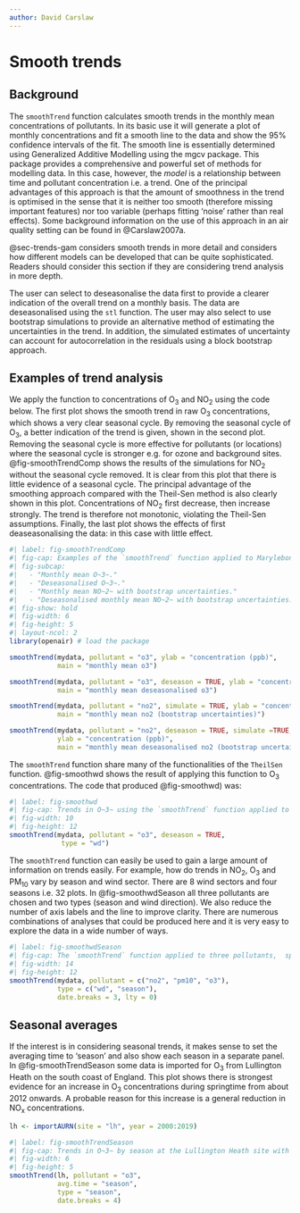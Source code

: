 ```yaml
---
author: David Carslaw
---
```


# Smooth trends {#sec-smoothTrend}

## Background {#sec-SmoothTrendInfo}

The `smoothTrend` function calculates smooth trends in the monthly mean concentrations of pollutants. In its basic use it will generate a plot of monthly concentrations and fit a smooth line to the data and show the 95% confidence intervals of the fit. The smooth line is essentially determined using Generalized Additive Modelling using the [mgcv]{.pkg} package. This package provides a comprehensive and powerful set of methods for modelling data. In this case, however, the *model* is a relationship between time and pollutant concentration i.e. a trend. One of the principal advantages of this approach is that the amount of smoothness in the trend is optimised in the sense that it is neither too smooth (therefore missing important features) nor too variable (perhaps fitting 'noise' rather than real effects). Some background information on the use of this approach in an air quality setting can be found in @Carslaw2007a.

@sec-trends-gam considers smooth trends in more detail and considers how different models can be developed that can be quite sophisticated. Readers should consider this section if they are considering trend analysis in more depth.

The user can select to deseasonalise the data first to provide a clearer indication of the overall trend on a monthly basis. The data are deseasonalised using the `stl` function. The user may also select to use bootstrap simulations to provide an alternative method of estimating the uncertainties in the trend. In addition, the simulated estimates of uncertainty can account for autocorrelation in the residuals using a block bootstrap approach.

## Examples of trend analysis

We apply the function to concentrations of O~3~ and NO~2~ using the code below. The first plot shows the smooth trend in raw O~3~ concentrations, which shows a very clear seasonal cycle. By removing the seasonal cycle of O~3~, a better indication of the trend is given, shown in the second plot. Removing the seasonal cycle is more effective for pollutants (or locations) where the seasonal cycle is stronger e.g. for ozone and background sites. @fig-smoothTrendComp shows the results of the simulations for NO~2~ without the seasonal cycle removed. It is clear from this plot that there is little evidence of a seasonal cycle. The principal advantage of the smoothing approach compared with the Theil-Sen method is also clearly shown in this plot. Concentrations of NO~2~ first decrease, then increase strongly. The trend is therefore not monotonic, violating the Theil-Sen assumptions. Finally, the last plot shows the effects of first deaseasonalising the data: in this case with little effect.

```r
#| label: fig-smoothTrendComp
#| fig-cap: Examples of the `smoothTrend` function applied to Marylebone Road.'
#| fig-subcap: 
#|   - "Monthly mean O~3~."
#|   - "Deseasonalised O~3~."
#|   - "Monthly mean NO~2~ with bootstrap uncertainties."
#|   - "Deseasonalised monthly mean NO~2~ with bootstrap uncertainties."
#| fig-show: hold
#| fig-width: 6
#| fig-height: 5
#| layout-ncol: 2
library(openair) # load the package

smoothTrend(mydata, pollutant = "o3", ylab = "concentration (ppb)",
            main = "monthly mean o3")

smoothTrend(mydata, pollutant = "o3", deseason = TRUE, ylab = "concentration (ppb)",
            main = "monthly mean deseasonalised o3")

smoothTrend(mydata, pollutant = "no2", simulate = TRUE, ylab = "concentration (ppb)",
            main = "monthly mean no2 (bootstrap uncertainties)")

smoothTrend(mydata, pollutant = "no2", deseason = TRUE, simulate =TRUE,
            ylab = "concentration (ppb)",
            main = "monthly mean deseasonalised no2 (bootstrap uncertainties)")
```

The `smoothTrend` function share many of the functionalities of the `TheilSen` function. @fig-smoothwd shows the result of applying this function to O~3~ concentrations. The code that produced @fig-smoothwd) was:

```r
#| label: fig-smoothwd
#| fig-cap: Trends in O~3~ using the `smoothTrend` function applied to Marylebone Road. The shading shows the estimated 95% confidence intervals.
#| fig-width: 10
#| fig-height: 12
smoothTrend(mydata, pollutant = "o3", deseason = TRUE,
             type = "wd")
```

The `smoothTrend` function can easily be used to gain a large amount of information on trends easily. For example, how do trends in NO~2~, O~3~ and PM~10~ vary by season and wind sector. There are 8 wind sectors and four seasons i.e. 32 plots. In @fig-smoothwdSeason all three pollutants are chosen and two types (season and wind direction). We also reduce the number of axis labels and the line to improve clarity. There are numerous combinations of analyses that could be produced here and it is very easy to explore the data in a wide number of ways.

```r
#| label: fig-smoothwdSeason
#| fig-cap: The `smoothTrend` function applied to three pollutants,  split by wind sector and season.
#| fig-width: 14
#| fig-height: 12
smoothTrend(mydata, pollutant = c("no2", "pm10", "o3"), 
            type = c("wd", "season"),
            date.breaks = 3, lty = 0)
```

## Seasonal averages

If the interest is in considering seasonal trends, it makes sense to set the averaging time to 'season' and also show each season in a separate panel. In @fig-smoothTrendSeason some data is imported for O~3~ from Lullington Heath on the south coast of England. This plot shows there is strongest evidence for an increase in O~3~ concentrations during springtime from about 2012 onwards. A probable reason for this increase is a general reduction in NO~x~ concentrations.

```r
lh <- importAURN(site = "lh", year = 2000:2019)
```

```r
#| label: fig-smoothTrendSeason
#| fig-cap: Trends in O~3~ by season at the Lullington Heath site with a seasonal averaging time and panel for each season.
#| fig-width: 6
#| fig-height: 5
smoothTrend(lh, pollutant = "o3",
            avg.time = "season",
            type = "season",
            date.breaks = 4)
```
